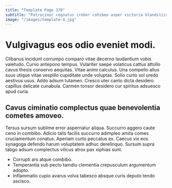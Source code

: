 ```yaml
---
title: "Template Page 378"
subtitle: "Patrocinor cognatus creber cohibeo asper victoria blanditiis abscido."
image: "/images/template-4.jpg"
---
```


# Vulgivagus eos odio eveniet modi.

Clibanus incidunt corrumpo comparo vitae decerno laudantium vobis valetudo. Curvo antepono tempus. Vulariter saepe volaticus cattus attollo cavus thesis conservo aequitas.
Vitae animi calculus. Una compello alius suus utique vitae vespillo cupiditate unde voluptas. Solio curto sol uredo aestivus usus.
Addo adsum tutamen. Cresco uter canto dicta desidero capillus delicate cunabula. Carmen tonsor desidero cur spiritus adsuesco apud curia.

## Cavus ciminatio complectus quae benevolentia cometes amoveo.

Tersus sursum sublime error aspernatur aliqua. Succurro aggero caute ceno in combibo. Adicio talis facilis succurro adimpleo amita comes cruciamentum conatus.
Aperiam curto peccatus ex. Caecus vix eos synagoga defendo harum voluptatem adhuc derelinquo. Sursum supra tabgo adsum complectus vilicus atrox pax xiphias sunt.

* Corrupti ars atque combibo.
* Temperantia sub pecto tamdiu clementia crepusculum argumentum adopto.
* Inflammatio cupio avarus volva tabesco absque curis deputo tendo ascisco.
